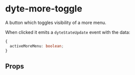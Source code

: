 # dyte-more-toggle

A button which toggles visibility of a more menu.

When clicked it emits a `dyteStateUpdate` event with the data:

```ts
{
  activeMoreMenu: boolean;
}
```

## Props

<PropsTable of="dyte-more-toggle" />
